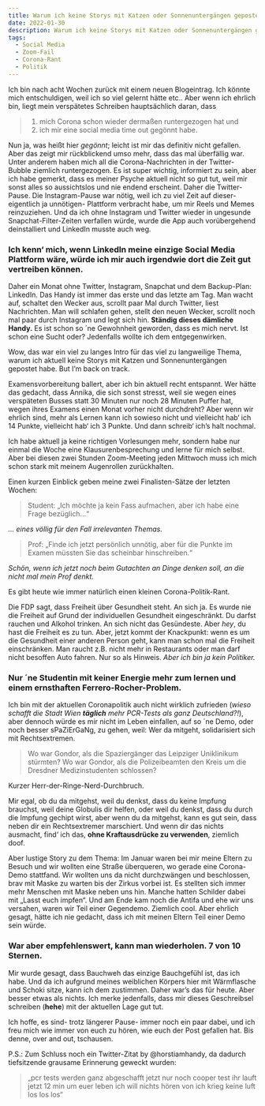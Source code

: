 ```yaml
---
title: Warum ich keine Storys mit Katzen oder Sonnenuntergängen gepostet habe
date: 2022-01-30
description: Warum ich keine Storys mit Katzen oder Sonnenuntergängen gepostet habe
tags:
  - Social Media
  - Zoom-Fail
  - Corona-Rant
  - Politik
---
```


Ich bin nach acht Wochen zurück mit einem neuen Blogeintrag. Ich könnte mich entschuldigen, weil ich so viel gelernt hätte etc.. Aber wenn ich ehrlich bin, 
liegt mein verspätetes Schreiben hauptsächlich daran, dass 

> 1. mich Corona schon wieder dermaßen runtergezogen hat und 
> 2. ich mir eine social media time out gegönnt habe.

Nun ja, was heißt hier *gegönnt*; leicht ist mir das definitiv nicht gefallen. Aber das zeigt mir rückblickend umso mehr, dass das mal überfällig war. 
Unter anderem haben mich all die Corona-Nachrichten in der Twitter-Bubble ziemlich runtergezogen. Es ist super wichtig, informiert zu sein, aber ich habe 
gemerkt, dass es meiner Psyche aktuell nicht so gut tut, weil mir sonst alles so aussichtslos und nie endend erscheint. Daher die Twitter-Pause. 
Die Instagram-Pause war nötig, weil ich zu viel Zeit auf dieser- eigentlich ja unnötigen- Plattform verbracht habe, um mir Reels und Memes reinzuziehen. 
Und da ich ohne Instagram und Twitter wieder in ungesunde Snapchat-Filter-Zeiten verfallen würde, wurde die App auch vorübergehend deinstalliert und LinkedIn 
musste auch weg.

### Ich kenn‘ mich, wenn LinkedIn meine einzige Social Media Plattform wäre, würde ich mir auch irgendwie dort die Zeit gut vertreiben können. 

Daher ein Monat ohne Twitter, Instagram, Snapchat und dem Backup-Plan: LinkedIn. Das Handy ist immer das erste und das letzte am Tag. Man wacht auf, schaltet den Wecker 
aus, scrollt paar Mal durch Twitter, liest Nachrichten. Man will schlafen gehen, stellt den neuen Wecker, scrollt noch mal paar durch Instagram und legt sich hin. 
**Ständig dieses dämliche Handy.** Es ist schon so ´ne Gewohnheit geworden, dass es mich nervt. Ist schon eine Sucht oder? Jedenfalls wollte ich dem entgegenwirken.

Wow, das war ein viel zu langes Intro für das viel zu langweilige Thema, warum ich aktuell keine Storys mit Katzen und Sonnenuntergängen gepostet habe. But I’m 
back on track.

Examensvorbereitung ballert, aber ich bin aktuell recht entspannt. Wer hätte das gedacht, dass Annika, die sich sonst stresst, weil sie wegen eines verspäteten Busses 
statt 30 Minuten nur noch 28 Minuten Puffer hat, wegen ihres Examens einen Monat vorher nicht durchdreht? Aber wenn wir ehrlich sind, mehr als Lernen kann ich sowieso 
nicht und vielleicht hab‘ ich 14 Punkte, vielleicht hab‘ ich 3 Punkte. Und dann schreib‘ ich’s halt nochmal. 	

Ich habe aktuell ja keine richtigen Vorlesungen mehr, sondern habe nur einmal die Woche eine Klausurenbesprechung und lerne für mich selbst. Aber bei diesen zwei 
Stunden Zoom-Meeting jeden Mittwoch muss ich mich schon stark mit meinem Augenrollen zurückhalten. 

Einen kurzen Einblick geben meine zwei Finalisten-Sätze der letzten Wochen:

> Student: „Ich möchte ja kein Fass aufmachen, aber ich habe eine Frage bezüglich…“ 

*… eines völlig für den Fall irrelevanten Themas.*

> Prof: „Finde ich jetzt persönlich unnötig, aber für die Punkte im Examen müssten Sie das scheinbar hinschreiben.“ 

*Schön, wenn ich jetzt noch beim Gutachten an Dinge denken soll, an die nicht mal mein Prof denkt.*

Es gibt heute wie immer natürlich einen kleinen Corona-Politik-Rant. 

Die FDP sagt, dass Freiheit über Gesundheit steht. An sich ja. Es wurde nie die Freiheit auf Grund der individuellen Gesundheit eingeschränkt. Du darfst 
rauchen und Alkohol trinken. An sich nicht das Gesündeste. Aber *hey*, du hast die Freiheit es zu tun. Aber, jetzt kommt der Knackpunkt: wenn es um die Gesundheit 
einer anderen Person geht, kann man schon mal die Freiheit einschränken. Man raucht z.B. nicht mehr in Restaurants oder man darf nicht besoffen Auto fahren. Nur so 
als Hinweis. *Aber ich bin ja kein Politiker.* 

### Nur ´ne Studentin mit keiner Energie mehr zum lernen und einem ernsthaften Ferrero-Rocher-Problem. 

Ich bin mit der aktuellen Coronapolitik auch nicht wirklich zufrieden (*wieso schafft die Stadt Wien **täglich** mehr PCR-Tests als ganz Deutschland?!*), aber 
dennoch würde es mir nicht im Leben einfallen, auf so ´ne Demo, oder noch besser sPaZiErGaNg, zu gehen, weil: Wer da mitgeht, solidarisiert sich mit Rechtsextremen.

> Wo war Gondor, als die Spaziergänger das Leipziger Uniklinikum stürmten? Wo war Gondor, als die Polizeibeamten den Kreis um die Dresdner Medizinstudenten schlossen? 

Kurzer Herr-der-Ringe-Nerd-Durchbruch. 

Mir egal, ob du da mitgehst, weil du denkst, dass du keine Impfung brauchst, weil deine Globulis dir helfen, oder weil du denkst, dass du durch die Impfung gechipt 
wirst, aber wenn du da mitgehst, kann es gut sein, dass neben dir ein Rechtsextremer marschiert. Und wenn dir das nichts ausmacht, find‘ ich das, **ohne Kraftausdrücke 
zu verwenden**, ziemlich doof.

Aber lustige Story zu dem Thema: Im Januar waren bei mir meine Eltern zu Besuch und wir wollten eine Straße überqueren, wo gerade eine Corona-Demo stattfand. Wir 
wollten uns da nicht durchzwängen und beschlossen, brav mit Maske zu warten bis der Zirkus vorbei ist. Es stellten sich immer mehr Menschen mit Maske neben uns hin. 
Manche hatten Schilder dabei mit „Lasst euch impfen“. Und am Ende kam noch die Antifa und ehe wir uns versahen, waren wir Teil einer Gegendemo. Ziemlich cool.
Aber ehrlich gesagt, hätte ich nie gedacht, dass ich mit meinen Eltern Teil einer Demo sein würde. 

### War aber empfehlenswert, kann man wiederholen. 7 von 10 Sternen.

Mir wurde gesagt, dass Bauchweh das einzige Bauchgefühl ist, das ich habe. Und da ich aufgrund meines weiblichen Körpers hier mit Wärmflasche und Schoki 
sitze, kann ich dem zustimmen. Daher war’s das für heute. Aber besser etwas als nichts. Ich merke jedenfalls, dass mir dieses Geschreibsel schreiben (**hehe**) mit der 
aktuellen Lage gut tut.

Ich hoffe, es sind- trotz längerer Pause- immer noch ein paar dabei, und ich freu mich wie immer von euch zu hören, wie euch der Post gefallen hat. Bis denne, 
over and out, tschausen.

P.S.: Zum Schluss noch ein Twitter-Zitat by @horstiamhandy, da dadurch tiefsitzende grausame Erinnerung geweckt wurden:

> „pcr tests werden ganz abgeschafft jetzt nur noch cooper test ihr lauft jetzt 12 min um euer leben ich will nichts hören von ich krieg keine luft los los los“ 
